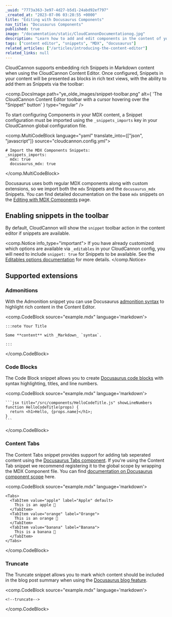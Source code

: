 ```yaml
---
_uuid: "7773a363-3e97-4d27-b5d1-24abd92ef797"
_created_at: "2023-07-06 03:28:55 +0000"
title: "Editing with Docusaurus Components"
nav_title: "Docusaurus Components"
published: true
image: "/documentation/static/CloudCannonDocumentationog.jpg"
description: "Learn how to add and edit components in the content of your Docusaurus website via CloudCannon."
tags: ["content editor", "snippets", "MDX", "docusaurus"]
related_articles: ["/articles/introducing-the-content-editor"]
related_links: null
---
```


CloudCannon supports embedding rich Snippets in Markdown content when using the CloudCannon Content Editor. Once configured, Snippets in your content will be presented as blocks in rich text views, with the ability to add them as Snippets via the toolbar:

<comp.DocsImage
  path="ye_olde_images/snippet-toolbar.png"
  alt={
    'The CloudCannon Content Editor toolbar with a cursor hovering over the "Snippet" button'
  }
  type="regular"
/>

To start configuring Components in your MDX content, a Snippet configuration must be imported using the `_snippets_imports` key in your CloudCannon global configuration file.

<comp.MultiCodeBlock language="yaml" translate_into={["json", "javascript"]} source="cloudcannon.config.yml">
```
# Import the MDX Components Snippets:
_snippets_imports:
  mdx: true
  docusaurus_mdx: true

```
</comp.MultiCodeBlock>

Docusaurus uses both regular MDX components along with custom extensions, so we import both the `mdx` Snippets and the `docusaurus_mdx` Snippets. You can find detailed documentation on the base `mdx` snippets on the [Editing with MDX Components](/documentation/articles/editing-with-mdx-components) page.

## Enabling snippets in the toolbar
By default, CloudCannon will show the `snippet` toolbar action in the content editor if snippets are available.

<comp.Notice info_type="important">
  If you have already customized which options are available via `_editables` in your CloudCannon config, you will need to include `snippet: true` for Snippets to be available. See the [Editables options documentation](/documentation/articles/defining-editable-regions-in-your-html/#options) for more details.
</comp.Notice>

## Supported extensions

### Admonitions

With the Admonition snippet you can use Docusaurus [admonition syntax](https://docusaurus.io/docs/markdown-features/admonitions) to highlight rich content in the Content Editor.

<comp.CodeBlock source="example.mdx" language='markdown'>
```
:::note Your Title

Some **content** with _Markdown_ `syntax`.

:::
```
</comp.CodeBlock>

### Code Blocks

The Code Block snippet allows you to create [Docusaurus code blocks](https://docusaurus.io/docs/markdown-features/code-blocks) with syntax highlighting, titles, and line numbers.

<comp.CodeBlock source="example.mdx" language='markdown'>
````
```jsx title="/src/components/HelloCodeTitle.js" showLineNumbers
function HelloCodeTitle(props) {
  return <h1>Hello, {props.name}</h1>;
}
```
````
</comp.CodeBlock>

### Content Tabs

The Content Tabs snippet provides support for adding tab seperated content using the [Docusaurus Tabs component](https://docusaurus.io/docs/markdown-features/tabs). If you're using
the Content Tab snippet we recommend registering it to the global scope by wrapping the MDX Component file.
You can find [documentation on Docusaurus component scope](https://docusaurus.io/docs/markdown-features/react#mdx-component-scope) here.

<comp.CodeBlock source="example.mdx" language='markdown'>
```
<Tabs>
  <TabItem value="apple" label="Apple" default>
    This is an apple 🍎
  </TabItem>
  <TabItem value="orange" label="Orange">
    This is an orange 🍊
  </TabItem>
  <TabItem value="banana" label="Banana">
    This is a banana 🍌
  </TabItem>
</Tabs>
```
</comp.CodeBlock>

### Truncate

The Truncate snippet allows you to mark which content should be included in the blog post summary when using the [Docusaurus blog feature](https://docusaurus.io/docs/blog).

<comp.CodeBlock source="example.mdx" language='markdown'>
```
<!--truncate-->
```
</comp.CodeBlock>